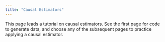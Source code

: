 ```yaml
---
title: "Causal Estimators"
---
```


This page leads a tutorial on causal estimators. See the first page for code to generate data, and choose any of the subsequent pages to practice applying a causal estimator.
